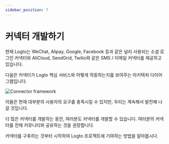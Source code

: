 ```yaml
---
sidebar_position: 7
---
```


# 커넥터 개발하기

현재 Logto는 WeChat, Alipay, Google, Facebook 등과 같은 널리 사용되는 소셜 로그인 커넥터와 AliCloud, SendGrid, Twilio와 같은 SMS / 이메일 커넥터를 제공하고 있습니다.

다음은 커넥터가 Logto 핵심 서비스와 어떻게 작동하는지를 보여주는 아키텍처 다이어그램입니다.

<img src="/img/assets/logto-connector-framework.png" alt="Connector framework" />

이들은 현재 대부분의 사용자의 요구를 충족시킬 수 있지만, 우리는 계속해서 발전해 나갈 것입니다.

더 많은 커넥터를 개발하는 동안, 여러분도 커넥터를 개발할 수 있습니다. 여러분의 커넥터를 전체 커뮤니티와 공유하는 것을 권장합니다.

커넥터를 구축하는 것부터 시작하여 Logto 프로젝트에 기여하는 방법을 알아봅시다.
